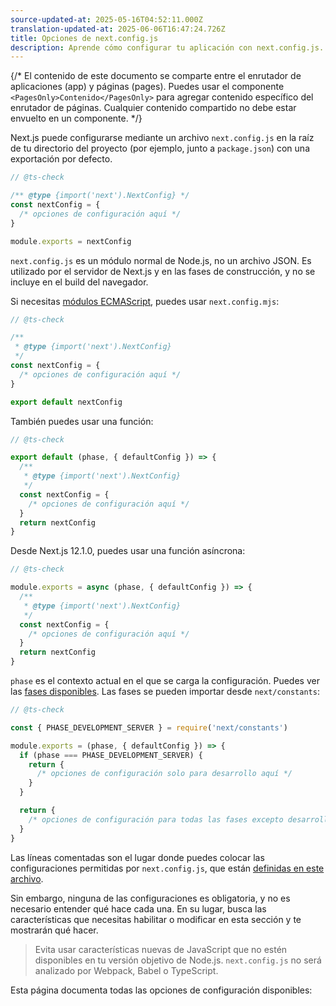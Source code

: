 ```yaml
---
source-updated-at: 2025-05-16T04:52:11.000Z
translation-updated-at: 2025-06-06T16:47:24.726Z
title: Opciones de next.config.js
description: Aprende cómo configurar tu aplicación con next.config.js.
---
```


{/* El contenido de este documento se comparte entre el enrutador de aplicaciones (app) y páginas (pages). Puedes usar el componente `<PagesOnly>Contenido</PagesOnly>` para agregar contenido específico del enrutador de páginas. Cualquier contenido compartido no debe estar envuelto en un componente. */}

Next.js puede configurarse mediante un archivo `next.config.js` en la raíz de tu directorio del proyecto (por ejemplo, junto a `package.json`) con una exportación por defecto.

```js filename="next.config.js"
// @ts-check

/** @type {import('next').NextConfig} */
const nextConfig = {
  /* opciones de configuración aquí */
}

module.exports = nextConfig
```

`next.config.js` es un módulo normal de Node.js, no un archivo JSON. Es utilizado por el servidor de Next.js y en las fases de construcción, y no se incluye en el build del navegador.

Si necesitas [módulos ECMAScript](https://nodejs.org/api/esm.html), puedes usar `next.config.mjs`:

```js filename="next.config.mjs"
// @ts-check

/**
 * @type {import('next').NextConfig}
 */
const nextConfig = {
  /* opciones de configuración aquí */
}

export default nextConfig
```

También puedes usar una función:

```js filename="next.config.mjs"
// @ts-check

export default (phase, { defaultConfig }) => {
  /**
   * @type {import('next').NextConfig}
   */
  const nextConfig = {
    /* opciones de configuración aquí */
  }
  return nextConfig
}
```

Desde Next.js 12.1.0, puedes usar una función asíncrona:

```js filename="next.config.js"
// @ts-check

module.exports = async (phase, { defaultConfig }) => {
  /**
   * @type {import('next').NextConfig}
   */
  const nextConfig = {
    /* opciones de configuración aquí */
  }
  return nextConfig
}
```

`phase` es el contexto actual en el que se carga la configuración. Puedes ver las [fases disponibles](https://github.com/vercel/next.js/blob/5e6b008b561caf2710ab7be63320a3d549474a5b/packages/next/shared/lib/constants.ts#L19-L23). Las fases se pueden importar desde `next/constants`:

```js
// @ts-check

const { PHASE_DEVELOPMENT_SERVER } = require('next/constants')

module.exports = (phase, { defaultConfig }) => {
  if (phase === PHASE_DEVELOPMENT_SERVER) {
    return {
      /* opciones de configuración solo para desarrollo aquí */
    }
  }

  return {
    /* opciones de configuración para todas las fases excepto desarrollo aquí */
  }
}
```

Las líneas comentadas son el lugar donde puedes colocar las configuraciones permitidas por `next.config.js`, que están [definidas en este archivo](https://github.com/vercel/next.js/blob/canary/packages/next/src/server/config-shared.ts).

Sin embargo, ninguna de las configuraciones es obligatoria, y no es necesario entender qué hace cada una. En su lugar, busca las características que necesitas habilitar o modificar en esta sección y te mostrarán qué hacer.

> Evita usar características nuevas de JavaScript que no estén disponibles en tu versión objetivo de Node.js. `next.config.js` no será analizado por Webpack, Babel o TypeScript.

Esta página documenta todas las opciones de configuración disponibles: